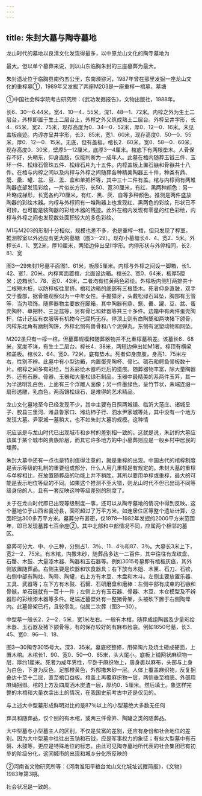```yaml
---
---
---
```

title: 朱封大墓与陶寺墓地
---



龙山时代的墓地以良清文化发现得最多，以中原龙山文化的陶寺墓地为

最大。但以单个墓葬来说，则以山东临胸朱封的三座墓葬为最大。

朱封遗址位于临胸县南约五公里，东南濒猕河，1987年曾在那里发掘一座龙山文化的重椁墓①，1989年又发掘了两座M203是一座重椁一棺墓，墓塘

①中国社会科学院考古研究所：《武功发掘报告》，文物出版社，1988年。

长6．30—6.44米，宽4．10—4．55米，深1．48—1．72米。内椁之外为生土二层台，外椁即置于生土二层台上，外椁之外又筑成熟土二层台。外椁呈井字形，长4．65米，宽2．75米，现存高度为0．34—0．52米，厚0．12—0．16米。未见盖板痕迹。内谆亦呈井字形，长3．85米，宽1．60米，现存高度0．50—0．55米，厚0．12—0．15米。无底，但有盖板。棺长2．60米，宽0．58—0．60米，现存高度0．30米，壁厚5—12厘米，底厚3—4厘米。棺底下有两根垫木。人骨保存不好，头朝东，仰身直肢，仅能判断为一成年人。此墓在棺内随葬玉钺三件、玉环一件、松绿石管珠五件、松绿石片九十五件。内椁盖板上置石镞和骨镞共十八件。在棺与内椁之间以及内椁与外椁之间随葬各种精美陶器五十件，种类有鼎、鬶、罍、罐、盆、豆、盂、盒和单把杯等，其中三十二件有盖。棺与内椁间有两堆陶器底部发现彩绘，一片似长方形，长50、宽30厘米，有红、黑两种颜色：另一片略成梯形，长宽各约70厘米，有红、黑、灰、自等多种颜色。推测是两件盛放陶器的彩绘木器。内椁与外椁间有一堆陶器上也发现红、黑两色的彩绘，形状已不可辨，也可能是装陶器的彩绘木器的残迹。此外在棺内发现有零星的红色彩绘，内椁与外椁之间也发现数处面积较大的多色彩绘。

M1与M203的形制十分相似，规模也差不多，也是重椁一棺，但只发现了椁室，推测椁室以外还应有更大的墓塘（图3—29）。现存小墓塘长4．4、宽2．5米。外椁长4．1、宽2米，厚10厘米，两矩边伸出呈Ⅱ字形。内停形状与外停相同，长2．81、宽

图3—29朱封1号墓平面图1．61米，板厚5厘米。内椁与外椁之间设一脚箱，长1．42、宽1．20米。内椁南面置棺，北面设边箱。棺长2、宽0．64米，板厚5厘米；边箱长1．78、宽0．43米，二者均有红黄两色彩绘。外椁板内侧钉两排共十二根短木桩，以防椁板往里挤。棺和边箱的底部有三根垫木。死者仰身直肢，双手交于腹部，据骨骼观察似为一中年女性。手握獐牙，头戴松绿石耳坠，胸部有玉管等，当为项饰。随葬器物主要放在脚箱，其中陶器有鼎、鬶、罍、罐、豆、盆、蛋壳陶杯、单把杯、三足盆等，另有骨匕和蚌器等共三十多件。边箱中有两件蛋壳陶杯，估计还应有衣服等有机物今己腐朽无存。停顶上则有白陶鬶和两块猪下颌骨，内椁东北角有磨制陶饼，外椁北侧有兽骨和八个泥弹丸，东侧有泥塑动物和网坠。

M202虽只有一椁一棺，但墓葬规模和随葬器物并不比重椁墓稍差。该墓长6．68米，宽度不详，有生土二层台。椁长4．38米，两短边伸出如M1者。椁顶有横梁和盖板。棺长2．64、宽0．72米，底有垫木。死者仰身直肢，身高1．75米左右，性别不辨。此墓中有小型边箱，内置蛋壳陶杯、骨匕、砺石和鳄鱼骨板数十片。棺椁之间多有彩绘，当系彩绘木器朽烂后的遗痕。随葬器物丰富，除大量陶器外，还有石器、骨器、玉器和大量松绿石制品。玉器中最精美的系两件玉笄，其一为半透明乳白色，上面有三个浮雕人面像；另一件墨绿色，呈竹节状，未端连缀一扇形透雕，乳白色，两面镶松绿石，是难得的艺术精品。

龙山文化墓地至今已经发现不少，其中主要有日照两城镇、临沂大范庄、诸城呈子、胶县三里河、潍县鲁家口、潍坊柿子行、泗水尹家城等处，其中没有一个地方发现大墓。尹家城一墓稍大，也不如朱封大墓的规模。这种情

况应该是与龙山时代已出现城市和乡村的差别相一致的。这就是说，朱封的大墓应该属于某个城市的贵族阶层，而其它许多地方的中小墓葬则应是一般乡村中居民的埋葬。

朱封大墓中还有一点也是特别值得注意的，就是重椁的出现。中国古代的棺椁制度是表示等级的礼制的重要组成部分，什么人用几重椁是有规定的。朱封大墓的重椁与单椁相比，在放置随葬品的功能上并不稍胜，其所以要用单椁或重椁，最大的可能是表示地位等级的不同。如果这个推测不至大错，则龙山时代不但已出现不同等级身份的人，且有一套反映这种等级差别的制度了。

关于在龙山时代即已出现等级制度一事，还可以从陶寺墓地的情况中得到反映。这个墓地位于山西省襄汾县，面积超过了万平方米。如连居住区等整个遗址计算，总面积达300多万平方米。墓葬分布甚密，仅1978—1982年发掘的2000平方米范围年，即已发现墓葬七百余座②。其中北部和中部情况不同，应属两个相邻的墓区。

墓葬可分大、中、小三种，分别占1．3％、11．4％和87．3％。大墓长3米上下，宽2—2．75米。有木棺，内撒朱砂，随葬品多达一二百件，其中往往有龙纹盘、石罄、木鼓、大量漆木器、陶器和玉石器等。例如3015号墓即有棺板灰痕，其外侧放置随葬品。右侧主要是炊器和饮食器具；右下放有木姐、木匣、石刀、石镑，右侧中部有陶灶、陶斝、陶罐，右上方有木豆、木盘和木斗。左侧主要放置乐器、工具、武器等；左下方有木鼓、石罄、石研磨盘和磨棒：左侧中部有成束的石镞和骨镞，单石链就有一百十一件；左侧上方有玉石器、骨器、木豆、木仓模型及不辨器形的彩绘漆木器等多件。足端近墓壁处有一整猪骨架，头被砍下置于右侧陶斝内。此墓骨架已朽，且较零乱，似属二次葬（图3—30）。

中型墓一般长2．2—2．5米，宽1米左右。一般有木棺，随葬成组陶器及少量彩绘木器、玉石器及猪下颌骨等。有的保存较好的有麻布殓衾。例如1650号墓，长3．45、宽0．96—1．18、

图3—30陶寺3015号大。深3．35米。墓底经整修，用碎陶片及烧土砸成硬面，上置木棺。木棺长1．90、宽0．50—0．65米，头大尾小。底板上铺网状麻织物一层，厚约1厘米。死者为成年男性，平卧于麻织物上，周身裹以麻布，头部与上身为白色，下身为灰色，足部橙黄色，外部撒朱砂一层。人体上覆盖麻织物，反复捆叠达十至十二层，直至棺口益板。棺盖上再覆麻织物一层，两侧垂至棺底。外部用麻绳捆绑。棺的上方及四周洒木炭渣一层，厚约0．5厘米。然后填土。象这样完整的木棺和大量衣衾出土的情况，在我国史前考古中还是仅见的。

与上述大中型墓形成鲜明对比的是87％以上的小型墓绝大多数无任何

葬具和随葬品，仅个别的有木棺，或两三件骨笄、陶罐之类的随葬品。

大中型墓与小型墓主人的区别，不仅是贫富的差别，还应有身份和社会地位的差别。因为大中型墓中往往出玉钠和石钺，应是军事权力的象征；有些大型墓中有石磐、木鼓等，更应是特殊地位的标志。由此可见陶寺墓地所代表的社会集团已有初步的阶级分化，这同城市的出现和城乡分化所反映的

②河南省文物研究所等：《河南淮阳平粮台龙山文化城址试掘简报》，《文物》1983年第3期。

社会状况是一致的。